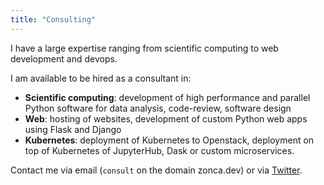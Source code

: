 ```yaml
---
title: "Consulting"
---
```


I have a large expertise ranging from scientific computing to web development and devops.

I am available to be hired as a consultant in:

* **Scientific computing**: development of high performance and parallel Python software for data analysis, code-review, software design
* **Web**: hosting of websites, development of custom Python web apps using Flask and Django
* **Kubernetes**: deployment of Kubernetes to Openstack, deployment on top of Kubernetes of JupyterHub, Dask or custom microservices.

Contact me via email (`consult` on the domain zonca.dev) or via [Twitter](https://twitter.com/andreazonca).
